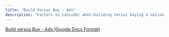 ```yaml
---
title: "Build Versus Buy - Ads"
description: "Factors to consider when building versus buying a native ads system"
---
```


[Build versus Buy - Ads (Google Docs Format)](https://docs.google.com/document/d/14TSheaWddAIzeWoVFXkMtplaXtsmtefxUfuAvluPnmQ/edit?usp=sharing)